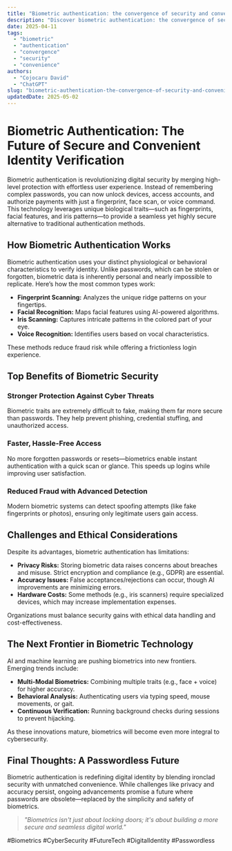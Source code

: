 ```yaml
---
title: "Biometric authentication: the convergence of security and convenience"
description: "Discover biometric authentication: the convergence of security and convenience with this in-depth guide, providing actionable insights and practical tips to boost your knowledge and results."
date: 2025-04-11
tags:
  - "biometric"
  - "authentication"
  - "convergence"
  - "security"
  - "convenience"
authors:
  - "Cojocaru David"
  - "ChatGPT"
slug: "biometric-authentication-the-convergence-of-security-and-convenience"
updatedDate: 2025-05-02
---
```


# Biometric Authentication: The Future of Secure and Convenient Identity Verification  

Biometric authentication is revolutionizing digital security by merging high-level protection with effortless user experience. Instead of remembering complex passwords, you can now unlock devices, access accounts, and authorize payments with just a fingerprint, face scan, or voice command. This technology leverages unique biological traits—such as fingerprints, facial features, and iris patterns—to provide a seamless yet highly secure alternative to traditional authentication methods.  

## How Biometric Authentication Works  

Biometric authentication uses your distinct physiological or behavioral characteristics to verify identity. Unlike passwords, which can be stolen or forgotten, biometric data is inherently personal and nearly impossible to replicate. Here’s how the most common types work:  

- **Fingerprint Scanning:** Analyzes the unique ridge patterns on your fingertips.  
- **Facial Recognition:** Maps facial features using AI-powered algorithms.  
- **Iris Scanning:** Captures intricate patterns in the colored part of your eye.  
- **Voice Recognition:** Identifies users based on vocal characteristics.  

These methods reduce fraud risk while offering a frictionless login experience.  

## Top Benefits of Biometric Security  

### Stronger Protection Against Cyber Threats  

Biometric traits are extremely difficult to fake, making them far more secure than passwords. They help prevent phishing, credential stuffing, and unauthorized access.  

### Faster, Hassle-Free Access  

No more forgotten passwords or resets—biometrics enable instant authentication with a quick scan or glance. This speeds up logins while improving user satisfaction.  

### Reduced Fraud with Advanced Detection  

Modern biometric systems can detect spoofing attempts (like fake fingerprints or photos), ensuring only legitimate users gain access.  

## Challenges and Ethical Considerations  

Despite its advantages, biometric authentication has limitations:  

- **Privacy Risks:** Storing biometric data raises concerns about breaches and misuse. Strict encryption and compliance (e.g., GDPR) are essential.  
- **Accuracy Issues:** False acceptances/rejections can occur, though AI improvements are minimizing errors.  
- **Hardware Costs:** Some methods (e.g., iris scanners) require specialized devices, which may increase implementation expenses.  

Organizations must balance security gains with ethical data handling and cost-effectiveness.  

## The Next Frontier in Biometric Technology  

AI and machine learning are pushing biometrics into new frontiers. Emerging trends include:  

- **Multi-Modal Biometrics:** Combining multiple traits (e.g., face + voice) for higher accuracy.  
- **Behavioral Analysis:** Authenticating users via typing speed, mouse movements, or gait.  
- **Continuous Verification:** Running background checks during sessions to prevent hijacking.  

As these innovations mature, biometrics will become even more integral to cybersecurity.  

## Final Thoughts: A Passwordless Future  

Biometric authentication is redefining digital identity by blending ironclad security with unmatched convenience. While challenges like privacy and accuracy persist, ongoing advancements promise a future where passwords are obsolete—replaced by the simplicity and safety of biometrics.  

> *"Biometrics isn't just about locking doors; it's about building a more secure and seamless digital world."*  

#Biometrics #CyberSecurity #FutureTech #DigitalIdentity #Passwordless
